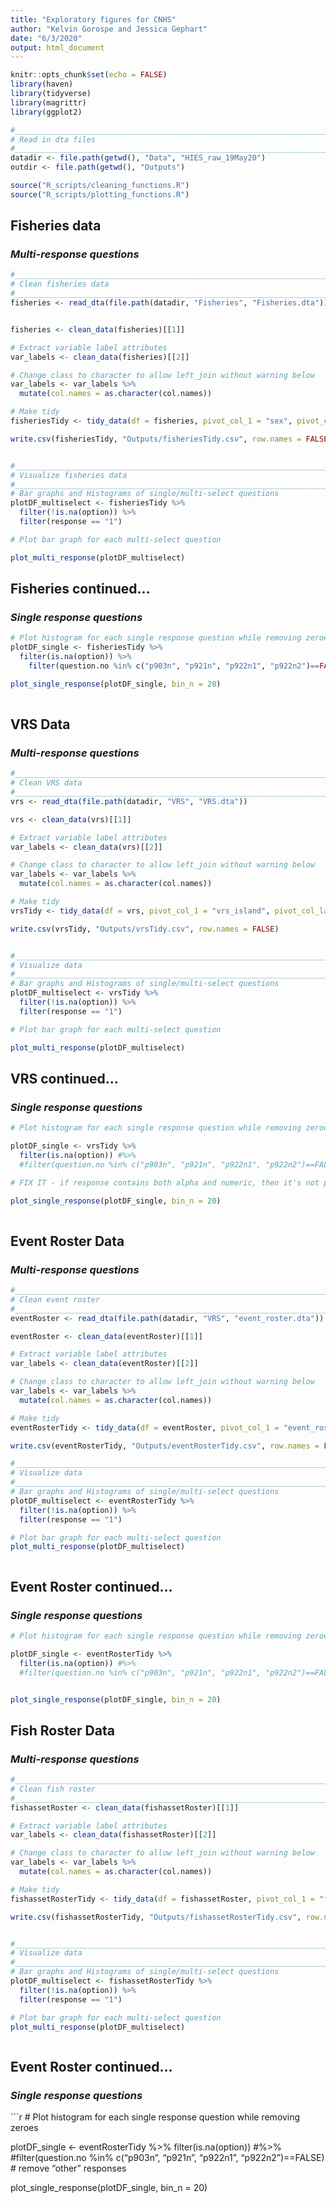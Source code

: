 ```yaml
---
title: "Exploratory figures for CNHS"
author: "Kelvin Gorospe and Jessica Gephart"
date: "6/3/2020"
output: html_document
---
```


```r
knitr::opts_chunk$set(echo = FALSE)
library(haven)
library(tidyverse)
library(magrittr)
library(ggplot2)

#___________________________________________________________________________________________#
# Read in dta files
#___________________________________________________________________________________________#
datadir <- file.path(getwd(), "Data", "HIES_raw_19May20")
outdir <- file.path(getwd(), "Outputs")

source("R_scripts/cleaning_functions.R")
source("R_scripts/plotting_functions.R")

```

## Fisheries data
### *Multi-response questions*


```r

#___________________________________________________________________________________________#
# Clean fisheries data
#___________________________________________________________________________________________#
fisheries <- read_dta(file.path(datadir, "Fisheries", "Fisheries.dta"))


fisheries <- clean_data(fisheries)[[1]]

# Extract variable label attributes
var_labels <- clean_data(fisheries)[[2]]

# Change class to character to allow left_join without warning below
var_labels <- var_labels %>%
  mutate(col.names = as.character(col.names))

# Make tidy
fisheriesTidy <- tidy_data(df = fisheries, pivot_col_1 = "sex", pivot_col_last = "p922n3", var_labels = var_labels, question_no = TRUE) # question_no = TRUE applies to fisheries data where col.labels includes a third column for question.no

write.csv(fisheriesTidy, "Outputs/fisheriesTidy.csv", row.names = FALSE)


#___________________________________________________________________________________________#
# Visualize fisheries data
#___________________________________________________________________________________________#
# Bar graphs and Histograms of single/multi-select questions
plotDF_multiselect <- fisheriesTidy %>%
  filter(!is.na(option)) %>%
  filter(response == "1")

# Plot bar graph for each multi-select question

plot_multi_response(plotDF_multiselect)


```


## Fisheries continued...
### *Single response questions*



```r

# Plot histogram for each single response question while removing zeroes
plotDF_single <- fisheriesTidy %>%
  filter(is.na(option)) %>%
    filter(question.no %in% c("p903n", "p921n", "p922n1", "p922n2")==FALSE) # remove "other" responses

plot_single_response(plotDF_single, bin_n = 20)
  

```

## VRS Data
### *Multi-response questions*



```r

#___________________________________________________________________________________________#
# Clean VRS data
#___________________________________________________________________________________________#
vrs <- read_dta(file.path(datadir, "VRS", "VRS.dta"))

vrs <- clean_data(vrs)[[1]]

# Extract variable label attributes
var_labels <- clean_data(vrs)[[2]]

# Change class to character to allow left_join without warning below
var_labels <- var_labels %>%
  mutate(col.names = as.character(col.names))

# Make tidy
vrsTidy <- tidy_data(df = vrs, pivot_col_1 = "vrs_island", pivot_col_last = "assignment__id", var_labels = var_labels, question_no = FALSE)

write.csv(vrsTidy, "Outputs/vrsTidy.csv", row.names = FALSE)


#___________________________________________________________________________________________#
# Visualize data
#___________________________________________________________________________________________#
# Bar graphs and Histograms of single/multi-select questions
plotDF_multiselect <- vrsTidy %>%
  filter(!is.na(option)) %>%
  filter(response == "1")

# Plot bar graph for each multi-select question

plot_multi_response(plotDF_multiselect)

```

## VRS continued...
### *Single response questions*


```r
# Plot histogram for each single response question while removing zeroes

plotDF_single <- vrsTidy %>%
  filter(is.na(option)) #%>%
  #filter(question.no %in% c("p903n", "p921n", "p922n1", "p922n2")==FALSE) # remove "other" responses

# FIX IT - if response contains both alpha and numeric, then it's not plotted (if statements in plot_single_response function); function needs to decide 

plot_single_response(plotDF_single, bin_n = 20)
  
```


## Event Roster Data
### *Multi-response questions*



```r

#___________________________________________________________________________________________#
# Clean event roster 
#___________________________________________________________________________________________#
eventRoster <- read_dta(file.path(datadir, "VRS", "event_roster.dta"))

eventRoster <- clean_data(eventRoster)[[1]]

# Extract variable label attributes
var_labels <- clean_data(eventRoster)[[2]]

# Change class to character to allow left_join without warning below
var_labels <- var_labels %>%
  mutate(col.names = as.character(col.names))

# Make tidy
eventRosterTidy <- tidy_data(df = eventRoster, pivot_col_1 = "event_roster__id", pivot_col_last = "event_nonfinfish", var_labels = var_labels, question_no = FALSE)

write.csv(eventRosterTidy, "Outputs/eventRosterTidy.csv", row.names = FALSE)

#___________________________________________________________________________________________#
# Visualize data
#___________________________________________________________________________________________#
# Bar graphs and Histograms of single/multi-select questions
plotDF_multiselect <- eventRosterTidy %>%
  filter(!is.na(option)) %>%
  filter(response == "1")

# Plot bar graph for each multi-select question
plot_multi_response(plotDF_multiselect)



```


## Event Roster continued...
### *Single response questions*


```r
# Plot histogram for each single response question while removing zeroes

plotDF_single <- eventRosterTidy %>%
  filter(is.na(option)) #%>%
  #filter(question.no %in% c("p903n", "p921n", "p922n1", "p922n2")==FALSE) # remove "other" responses


plot_single_response(plotDF_single, bin_n = 20)

```


## Fish Roster Data
### *Multi-response questions*



```r

#___________________________________________________________________________________________#
# Clean fish roster
#___________________________________________________________________________________________#
fishassetRoster <- clean_data(fishassetRoster)[[1]]

# Extract variable label attributes
var_labels <- clean_data(fishassetRoster)[[2]]

# Change class to character to allow left_join without warning below
var_labels <- var_labels %>%
  mutate(col.names = as.character(col.names))

# Make tidy
fishassetRosterTidy <- tidy_data(df = fishassetRoster, pivot_col_1 = "fish_asset_roster__id", pivot_col_last = "num_assets10", var_labels = var_labels, question_no = FALSE)

write.csv(fishassetRosterTidy, "Outputs/fishassetRosterTidy.csv", row.names = FALSE)


#___________________________________________________________________________________________#
# Visualize data
#___________________________________________________________________________________________#
# Bar graphs and Histograms of single/multi-select questions
plotDF_multiselect <- fishassetRosterTidy %>%
  filter(!is.na(option)) %>%
  filter(response == "1")

# Plot bar graph for each multi-select question
plot_multi_response(plotDF_multiselect)



```


## Event Roster continued...
### *Single response questions*


```r
# Plot histogram for each single response question while removing zeroes

plotDF_single <- eventRosterTidy %>%
  filter(is.na(option)) #%>%
  #filter(question.no %in% c("p903n", "p921n", "p922n1", "p922n2")==FALSE) # remove "other" responses


plot_single_response(plotDF_single, bin_n = 20)


